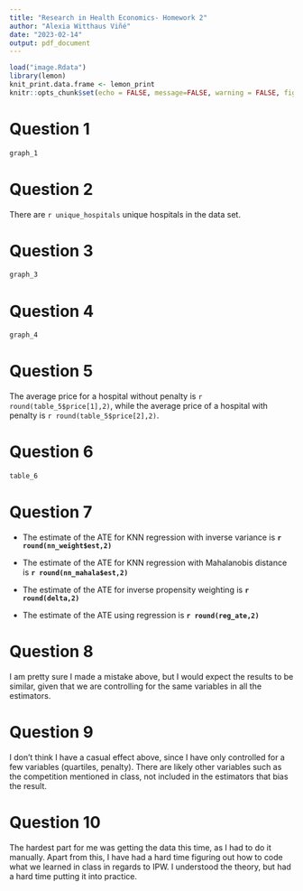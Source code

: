 ```yaml
---
title: "Research in Health Economics- Homework 2"
author: "Alexia Witthaus Viñé"
date: "2023-02-14"
output: pdf_document
---
```

```r
load("image.Rdata")
library(lemon)
knit_print.data.frame <- lemon_print
knitr::opts_chunk$set(echo = FALSE, message=FALSE, warning = FALSE, fig.width = 16/2, fig.height = 9/2, tidy.opts=list(width.cutoff=60), tidy=TRUE)
```

# Question 1 

```r
graph_1
```

# Question 2 

There are `r unique_hospitals` unique hospitals in the data set. 

# Question 3

```r
graph_3
```

# Question 4 

```r
graph_4 
```

# Question 5 

The average price for a hospital without penalty is `r round(table_5$price[1],2)`, while the average price of a hospital with penalty is `r round(table_5$price[2],2)`. 


# Question 6 

```r
table_6 
```


# Question 7 

 * The estimate of the ATE for KNN regression with inverse variance is  **`r round(nn_weight$est,2) `**


* The estimate of the ATE for KNN regression with Mahalanobis distance is **`r round(nn_mahala$est,2)`**


* The estimate of the ATE for inverse propensity weighting is **`r round(delta,2)`**

* The estimate of the ATE using regression is  **`r round(reg_ate,2)`**


# Question 8 

I am pretty sure I made a mistake above, but I would expect the results to be similar, given that we are controlling for the same variables in all the estimators. 


# Question 9 

I don't think I have a casual effect above, since I have only controlled for a few variables (quartiles, penalty). There are likely other variables such as the competition mentioned in class, not included in the estimators that bias the result. 

# Question 10

The hardest part for me was getting the data this time, as I had to do it manually. Apart from this, I have had a hard time figuring out how to code what we learned in class in regards to IPW. I understood the theory, but had a hard time putting it into practice.  

